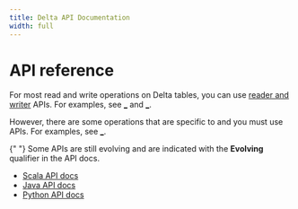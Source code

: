 ```yaml
---
title: Delta API Documentation
width: full
---
```



# <DeltaLake /> API reference

For most read and write operations on Delta tables, you can use <ApacheSpark />
[reader and writer](/spark/latest/dataframes-datasets/index.md) APIs. For
examples, see [\_](delta-batch.md) and [\_](delta-streaming.md).

However, there are some operations that are specific to <DeltaLake /> and you
must use <DeltaLake /> APIs. For examples, see [\_](delta-utility.md).

{" "}
<Info title="Note" level="info">
  Some <DeltaLake /> APIs are still evolving and are indicated with the
  **Evolving** qualifier in the API docs.
</Info>

- [Scala API docs](api/scala/io/delta/tables/index.html)
- [Java API docs](api/java/index.html)
- [Python API docs](api/python/index.html)
